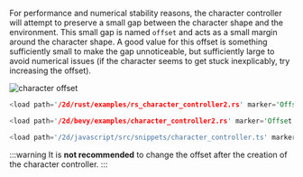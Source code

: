
For performance and numerical stability reasons, the character controller will attempt to preserve a small gap between
the character shape and the environment. This small gap is named `offset` and acts as a small margin around the character
shape. A good value for this offset is something sufficiently small to make the gap unnoticeable, but sufficiently large
to avoid numerical issues (if the character seems to get stuck inexplicably, try increasing the offset).

![character offset](/img/cct_character_offset.svg)

<rapier>

```rust
<load path='/2d/rust/examples/rs_character_controller2.rs' marker='Offset' />
```

</rapier>
<bevy>

```rust
<load path='/2d/bevy/examples/character_controller2.rs' marker='Offset' />
```

</bevy>
<js>

```js
<load path='/2d/javascript/src/snippets/character_controller.ts' marker='Offset' />
```

</js>

:::warning
It is **not recommended** to change the offset after the creation of the character controller.
:::
